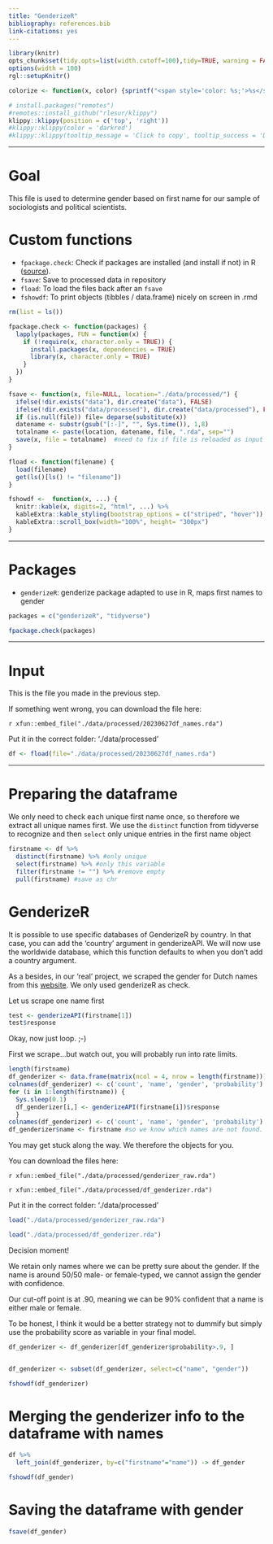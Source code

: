 ```yaml
---
title: "GenderizeR"
bibliography: references.bib
link-citations: yes
---
```



  
```r
library(knitr)
opts_chunk$set(tidy.opts=list(width.cutoff=100),tidy=TRUE, warning = FALSE, message = FALSE,comment = "#>", cache=TRUE, class.source=c("test"), class.output=c("test2"), cache.lazy = FALSE)
options(width = 100) 
rgl::setupKnitr()

colorize <- function(x, color) {sprintf("<span style='color: %s;'>%s</span>", color, x) }

```

```r
# install.packages("remotes")
#remotes::install_github("rlesur/klippy")
klippy::klippy(position = c('top', 'right'))
#klippy::klippy(color = 'darkred')
#klippy::klippy(tooltip_message = 'Click to copy', tooltip_success = 'Done')
```


----

# Goal

This file is used to determine gender based on first name for our sample of sociologists and political scientists. 



# Custom functions

- `fpackage.check`: Check if packages are installed (and install if not) in R ([source](https://vbaliga.github.io/verify-that-r-packages-are-installed-and-loaded/)).  
- `fsave`: Save to processed data in repository  
- `fload`: To load the files back after an `fsave`  
- `fshowdf`: To print objects (tibbles / data.frame) nicely on screen in .rmd  


```r

rm(list = ls())

fpackage.check <- function(packages) {
  lapply(packages, FUN = function(x) {
    if (!require(x, character.only = TRUE)) {
      install.packages(x, dependencies = TRUE)
      library(x, character.only = TRUE)
    }
  })
}

fsave <- function(x, file=NULL, location="./data/processed/") {
  ifelse(!dir.exists("data"), dir.create("data"), FALSE)
  ifelse(!dir.exists("data/processed"), dir.create("data/processed"), FALSE)
  if (is.null(file)) file= deparse(substitute(x))
  datename <- substr(gsub("[:-]", "", Sys.time()), 1,8)  
  totalname <- paste(location, datename, file, ".rda", sep="")
  save(x, file = totalname)  #need to fix if file is reloaded as input name, not as x. 
}

fload <- function(filename) {
  load(filename)
  get(ls()[ls() != "filename"])
}

fshowdf <-  function(x, ...) {
  knitr::kable(x, digits=2, "html", ...) %>%
  kableExtra::kable_styling(bootstrap_options = c("striped", "hover")) %>%
  kableExtra::scroll_box(width="100%", height= "300px")
} 

```


---  

# Packages

- `genderizeR`: genderize package adapted to use in R, maps first names to gender


```r

packages = c("genderizeR", "tidyverse")

fpackage.check(packages)

```


--- 

# Input

This is the file you made in the previous step. 

If something went wrong, you can download the file here: 

`r xfun::embed_file("./data/processed/20230627df_names.rda")`  

Put it in the correct folder: './data/processed' 

```r

df <- fload(file="./data/processed/20230627df_names.rda")

```



---



# Preparing the dataframe

We only need to check each unique first name once, so therefore we extract all unique names first. 
We use the `distinct` function from tidyverse to recognize and then `select` only unique entries in the first name object

```r

firstname <- df %>% 
  distinct(firstname) %>% #only unique
  select(firstname) %>% #only this variable
  filter(firstname != "") %>% #remove empty
  pull(firstname) #save as chr


```



# GenderizeR 

It is possible to use specific databases of GenderizeR by country. In that case, you can add the 'country' argument in genderizeAPI. We will now use the worldwide database, which this function defaults to when you don't add a country argument. 

As a besides, in our 'real' project, we scraped the gender for Dutch names from this [website](https://nvb.meertens.knaw.nl/). We only used genderizeR as check. 

Let us scrape one name first  

```r
test <- genderizeAPI(firstname[1])
test$response
```
Okay, now just loop. ;-)

First we scrape...but watch out, you will probably run into rate limits. 


```r
length(firstname)
df_genderizer <- data.frame(matrix(ncol = 4, nrow = length(firstname)))
colnames(df_genderizer) <- c('count', 'name', 'gender', 'probability')
for (i in 1:length(firstname)) {
  Sys.sleep(0.1)
  df_genderizer[i,] <- genderizeAPI(firstname[i])$response
  }
colnames(df_genderizer) <- c('count', 'name', 'gender', 'probability')
df_genderizer$name <- firstname #so we know which names are not found. 
```



<!--- 
Intermittent save (for us, remove before WS)
```r
save(genderizer, file = "data/processed/genderizer_raw.rda")

save(df_genderizer, file = "data/processed/df_genderizer.rda")

```
---> 

You may get stuck along the way. We therefore the objects for you. 

You can download the files here: 

`r xfun::embed_file("./data/processed/genderizer_raw.rda")`  

`r xfun::embed_file("./data/processed/df_genderizer.rda")`  

Put it in the correct folder: './data/processed' 

```r
load("./data/processed/genderizer_raw.rda")

load("./data/processed/df_genderizer.rda")
```


Decision moment! 

We retain only names where we can be pretty sure about the gender. If the name is around 50/50 male- or female-typed, we cannot assign the gender with confidence.

Our cut-off point is at .90, meaning we can be 90% confident that a name is either male or female. 

To be honest, I think it would be a better strategy not to dummify but simply use the probability score as variable in your final model. 

```r
df_genderizer <- df_genderizer[df_genderizer$probability>.9, ]


df_genderizer <- subset(df_genderizer, select=c("name", "gender"))

fshowdf(df_genderizer)
```



# Merging the genderizer info to the dataframe with names

```r

df %>%
  left_join(df_genderizer, by=c("firstname"="name")) -> df_gender

fshowdf(df_gender)
```


# Saving the dataframe with gender

```r

fsave(df_gender)

```

